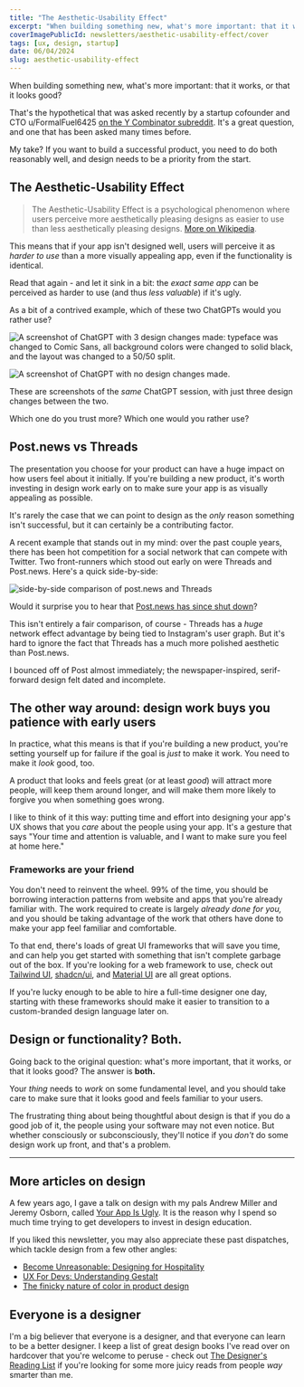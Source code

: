 ```yaml
---
title: "The Aesthetic-Usability Effect"
excerpt: "When building something new, what's more important: that it works, or that it looks good? The Aesthetic-Usability Effect says that users perceive more aesthetically pleasing designs as easier to use than less aesthetically pleasing designs."
coverImagePublicId: newsletters/aesthetic-usability-effect/cover
tags: [ux, design, startup]
date: 06/04/2024
slug: aesthetic-usability-effect
---
```


When building something new, what's more important: that it works, or that it looks good?

That's the hypothetical that was asked recently by a startup cofounder and CTO u/FormalFuel6425 [on the Y Combinator subreddit](https://www.reddit.com/r/ycombinator/comments/1d79vwj/does_visual_appearance_matter_more_than/). It's a great question, and one that has been asked many times before.

My take? If you want to build a successful product, you need to do both reasonably well, and design needs to be a priority from the start.

## The Aesthetic-Usability Effect

> The <Highlight> Aesthetic-Usability Effect </Highlight> is a psychological phenomenon where users perceive more aesthetically pleasing designs as easier to use than less aesthetically pleasing designs.
[More on Wikipedia](https://en.wikipedia.org/wiki/Aesthetic-usability_effect).

This means that if your app isn't designed well, users will perceive it as _harder to use_ than a more visually appealing app, even if the functionality is identical.

Read that again - and let it sink in a bit: the _exact same app_ can be perceived as harder to use (and thus _less valuable_) if it's ugly.

As a bit of a contrived example, which of these two ChatGPTs would you rather use?

<Image
  publicId="newsletters/aesthetic-usability-effect/chatgpt-1"
  alt="A screenshot of ChatGPT with 3 design changes made: typeface was changed to Comic Sans, all background colors were changed to solid black, and the layout was changed to a 50/50 split."
/>

<Image
  publicId="newsletters/aesthetic-usability-effect/chatgpt-2"
  alt="A screenshot of ChatGPT with no design changes made."
/>

These are screenshots of the _same_ ChatGPT session, with just three design changes between the two.

Which one do you trust more? Which one would you rather use?

## Post.news vs Threads

The presentation you choose for your product can have a huge impact on how users feel about it initially. If you're building a new product, it's worth investing in design work early on to make sure your app is as visually appealing as possible.

It's rarely the case that we can point to design as the _only_ reason something isn't successful, but it can certainly be a contributing factor.

A recent example that stands out in my mind: over the past couple years, there has been hot competition for a social network that can compete with Twitter. Two front-runners which stood out early on were Threads and Post.news. Here's a quick side-by-side:

<Image
  publicId="newsletters/aesthetic-usability-effect/threads-vs-post-news"
  alt="side-by-side comparison of post.news and Threads"
/>

Would it surprise you to hear that [Post.news has since shut down](https://www.theverge.com/2024/4/19/24135011/twitter-alternative-post-news-shutdown)?

This isn't entirely a fair comparison, of course - Threads has a _huge_ network effect advantage by being tied to Instagram's user graph. But it's hard to ignore the fact that Threads has a much more polished aesthetic than Post.news.

I bounced off of Post almost immediately; the newspaper-inspired, serif-forward design felt dated and incomplete.

## The other way around: design work buys you patience with early users

In practice, what this means is that if you're building a new product, you're setting yourself up for failure if the goal is _just_ to make it work. You need to make it _look_ good, too.

A product that looks and feels great (or at least _good_) will attract more people, will keep them around longer, and will make them more likely to forgive you when something goes wrong.

I like to think of it this way: putting time and effort into designing your app's UX shows that you _care_ about the people using your app. It's a gesture that says "Your time and attention is valuable, and I want to make sure you feel at home here."

### Frameworks are your friend

You don't need to reinvent the wheel. 99% of the time, you should be borrowing interaction patterns from website and apps that you're already familiar with. The work required to create is largely _already done for you,_ and you should be taking advantage of the work that others have done to make your app feel familiar and comfortable.

To that end, there's loads of great UI frameworks that will save you time, and can help you get started with something that isn't complete garbage out of the box. If you're looking for a web framework to use, check out [Tailwind UI](https://tailwindui.com), [shadcn/ui](https://ui.shadcn.com/), and [Material UI](https://mui.com/material-ui/) are all great options.

If you're lucky enough to be able to hire a full-time designer one day, starting with these frameworks should make it easier to transition to a custom-branded design language later on.

## Design or functionality? Both.

Going back to the original question: what's more important, that it works, or that it looks good? The answer is **both.**

Your _thing_ needs to _work_ on some fundamental level, and you should take care to make sure that it looks good and feels familiar to your users.

The frustrating thing about being thoughtful about design is that if you do a good job of it, the people using your software may not even notice. But whether consciously or subconsciously, they'll notice if you _don't_ do some design work up front, and that's a problem.

---

## More articles on design

A few years ago, I gave a talk on design with my pals Andrew Miller and Jeremy Osborn, called [Your App Is Ugly](https://www.slideshare.net/slideshow/your-app-is-ugly/61980421). It is the reason why I spend so much time trying to get developers to invest in design education.

If you liked this newsletter, you may also appreciate these past dispatches, which tackle design from a few other angles:

- [Become Unreasonable: Designing for Hospitality](https://mikebifulco.com/newsletter/unreasonable-hospitality-and-design)
- [UX For Devs: Understanding Gestalt](https://mikebifulco.com/newsletter/gestalt-design-principles-for-developers)
- [The finicky nature of color in product design](https://mikebifulco.com/newsletter/color-context-and-product-design)


## Everyone is a designer

I'm a big believer that everyone is a designer, and that everyone can learn to be a better designer. I keep a list of great design books I've read over on hardcover that you're welcome to peruse - check out [The Designer's Reading List](https://hardcover.app/@irreverentmike/lists/the-designers-reading-list) if you're looking for some more juicy reads from people _way_ smarter than me.
